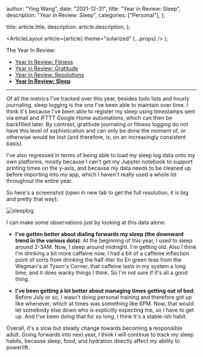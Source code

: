 
  author: "Ying Wang",
  date: "2021-12-31",
  title: "Year in Review: Sleep",
  description: "Year in Review: Sleep",
  categories: ["Personal"],
};

  title: article.title,
  description: article.description,
};

  <ArticleLayout article={article} theme="solarized" {...props} />
);

The Year In Review:

- [Year In Review: Fitness](/posts/2021/12/31/year_in_review_fitness)
- [Year in Review: Gratitude](/posts/2021/12/31/year_in_review_gratitude)
- [Year In Review: Resolutions](/posts/2021/12/31/year_in_review_resolutions)
- [**Year In Review:
  Sleep**](/posts/2021/12/31/year_in_review_sleep)

---

Of all the metrics I've tracked over this year, besides todo lists and
hourly journaling, sleep logging is the one I've been able to maintain over
time. I think it's because I've been able to register my sleep using timestamps
sent via email and IFTTT Google Home automations, which can then be backfilled
later. By contrast, gratitude journaling or fitness logging do not have this
level of sophistication and can only be done the moment of, or otherwise would
be lost (and therefore, is, on an increasingly consistent basis).

I've also regressed in terms of being able to load my sleep log data onto my own
platforms, mostly because I can't get my Jupyter notebook to support printing
times on the y-axis, and because my data needs to be cleaned up before importing
into my app, which I haven't really used a whole lot throughout the entire year.

So here's a screenshot (open in new tab to get the full resolution, it is big
and pretty that way):

![sleeplog](/img/posts/2021/12/31/sleep_log.png)

I can make some observations just by looking at this data alone:

- **I've gotten better about dialing forwards my sleep (the downward trend in
  the various dots)**: At the beginning of this year, I used to sleep around
  2-3AM. Now, I sleep around midnight. I'm getting old. Also I think I'm
  drinking a bit more caffeine now, I had a bit of a caffeine inflection point
  of sorts from drinking the half-liter Ito En green teas from the Wegman's at
  Tyson's Corner, that caffeine lasts in my system a long time, and it does
  wacky things I think. So I'm not sure if it's all a good thing.

- **I've been getting a lot better about managing times getting out of bed**:
  Before July or so, I wasn't doing personal training and therefore got up like
  whenever, which at times was something like 6PM. Now, that would let somebody
  else down who is explicitly expecting me, so I have to get up. And I've been
  doing that for so long, I think it's a stable-ish habit.

Overall, it's a slow but steady change towards becoming a responsible adult.
Going forwards into next year, I think I will continue to track my sleep habits,
because sleep, food, and hydration directly affect my ability to powerlift.
